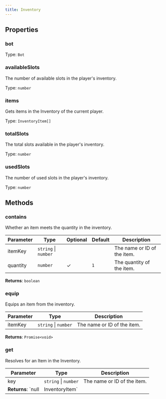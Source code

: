 ```yaml
---
title: Inventory
---
```



## Properties
### bot




Type: `Bot`


### availableSlots <Badge text="Getter" size="small" />	


The number of available slots in the player's inventory.


Type: `number`


### items <Badge text="Getter" size="small" />	


Gets items in the Inventory of the current player.


Type: `InventoryItem[]`


### totalSlots <Badge text="Getter" size="small" />	


The total slots available in the player's inventory.


Type: `number`


### usedSlots <Badge text="Getter" size="small" />	


The number of used slots in the player's inventory.


Type: `number`


## Methods

### contains

Whether an item meets the quantity in the inventory.

| Parameter | Type | Optional | Default | Description |
|-----------|------|----------|---------|-------------|
| itemKey | `string` \| `number` |  |  | The name or ID of the item. |
| quantity | `number` | ✓ | `1` | The quantity of the item. |
**Returns**: `boolean`

### equip

Equips an item from the inventory.

| Parameter | Type | Description |
|-----------|------|-------------|
| itemKey | `string` \| `number` | The name or ID of the item. |
**Returns**: `Promise<void>`

### get

Resolves for an Item in the Inventory.

| Parameter | Type | Description |
|-----------|------|-------------|
| key | `string` \| `number` | The name or ID of the item. |
**Returns**: `null | InventoryItem`
